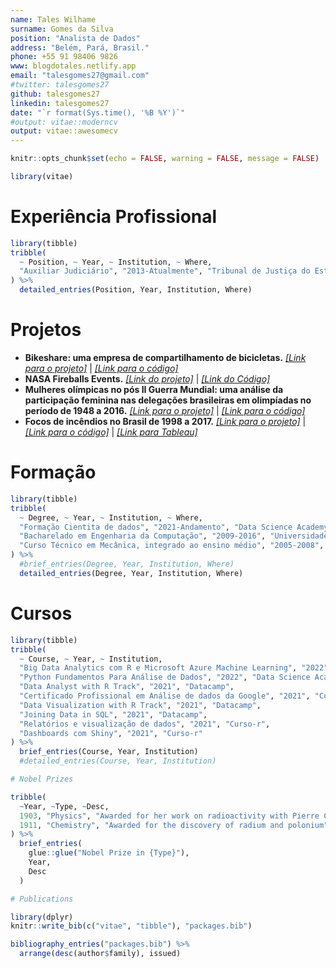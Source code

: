 ```yaml
---
name: Tales Wilhame
surname: Gomes da Silva
position: "Analista de Dados"
address: "Belém, Pará, Brasil."
phone: +55 91 98406 9826
www: blogdotales.netlify.app
email: "talesgomes27@gmail.com"
#twitter: talesgomes27
github: talesgomes27
linkedin: talesgomes27
date: "`r format(Sys.time(), '%B %Y')`"
#output: vitae::moderncv
output: vitae::awesomecv
---
```


```r
knitr::opts_chunk$set(echo = FALSE, warning = FALSE, message = FALSE)

library(vitae)
```

# Experiência Profissional

```r
library(tibble)
tribble(
  ~ Position, ~ Year, ~ Institution, ~ Where,
  "Auxiliar Judiciário", "2013-Atualmente", "Tribunal de Justiça do Estado do Pará", "Pará, Brasil"
) %>% 
  detailed_entries(Position, Year, Institution, Where)
``` 

# Projetos

 * **Bikeshare: uma empresa de compartilhamento de bicicletas.** [*[Link para o projeto]*](https://talesgomes27.github.io/DAC8-Case-Study-1/)  | [*[Link para o código]*](https://github.com/talesgomes27/DAC8-Case-Study-1)
 * **NASA Fireballs Events.** [*[Link do projeto]*](https://talesgomes27.shinyapps.io/nasa_fireball/) | [*[Link do Código]*](https://github.com/talesgomes27/nasa_fireball)
 * **Mulheres olímpicas no pós II Guerra Mundial: uma análise da participação feminina nas delegações brasileiras em olimpíadas no período de 1948 a 2016.** [*[Link para o projeto]*](https://talesgomes27.github.io/tidytuesday/tidytuesday/2021-31/tidytuesday_2021-31.html)  |  [*[Link para o código]*](https://github.com/talesgomes27/tidytuesday/tree/main/tidytuesday/2021-31)
 * **Focos de incêndios no Brasil de 1998 a 2017.** [*[Link para  o projeto]*](https://talesgomes27.github.io/kaggle/kaggle/forest-fires-in-brazil/Forest_fires_in_Brazil.html)  |  [*[Link para o código]*](https://github.com/talesgomes27/kaggle/tree/main/kaggle/forest-fires-in-brazil)  |  [*[Link para Tableau]*](https://public.tableau.com/app/profile/tales.gomes/viz/FocosdeincndiosnoBrasil1998a2017/FocosdeincndionoBrasil)
    

# Formação

```r
library(tibble)
tribble(
  ~ Degree, ~ Year, ~ Institution, ~ Where,
  "Formação Cientita de dados", "2021-Andamento", "Data Science Academy", "Online",
  "Bacharelado em Engenharia da Computação", "2009-2016", "Universidade Federal do Pará", "Pará, Brasil",
  "Curso Técnico em Mecânica, integrado ao ensino médio", "2005-2008", "Instituto Federal de Educação, Ciência e Tecnologia do Pará", "Pará, Brasil"
) %>% 
  #brief_entries(Degree, Year, Institution, Where)
  detailed_entries(Degree, Year, Institution, Where)
```

# Cursos

```r
library(tibble)
tribble(
  ~ Course, ~ Year, ~ Institution,
  "Big Data Analytics com R e Microsoft Azure Machine Learning", "2022", "Data Science Academy",
  "Python Fundamentos Para Análise de Dados", "2022", "Data Science Academy",
  "Data Analyst with R Track", "2021", "Datacamp",
  "Certificado Profissional em Análise de dados da Google", "2021", "Coursera/Google",
  "Data Visualization with R Track", "2021", "Datacamp",
  "Joining Data in SQL", "2021", "Datacamp",
  "Relatórios e visualização de dados", "2021", "Curso-r",
  "Dashboards com Shiny", "2021", "Curso-r"
) %>% 
  brief_entries(Course, Year, Institution)
  #detailed_entries(Course, Year, Institution)
```









```r
# Nobel Prizes

tribble(
  ~Year, ~Type, ~Desc,
  1903, "Physics", "Awarded for her work on radioactivity with Pierre Curie and Henri Becquerel",
  1911, "Chemistry", "Awarded for the discovery of radium and polonium"
) %>% 
  brief_entries(
    glue::glue("Nobel Prize in {Type}"),
    Year, 
    Desc
  )
```



```r
# Publications

library(dplyr)
knitr::write_bib(c("vitae", "tibble"), "packages.bib")

bibliography_entries("packages.bib") %>%
  arrange(desc(author$family), issued)
```

